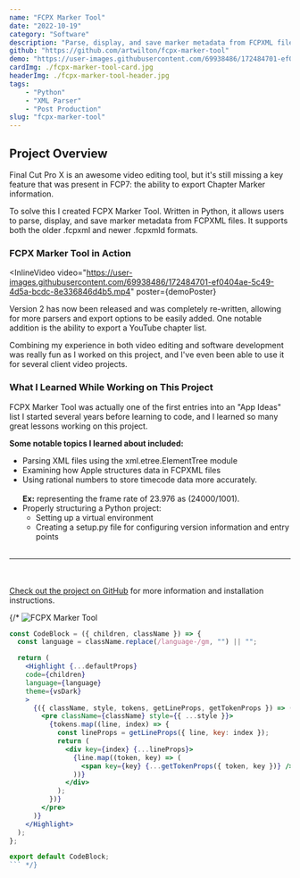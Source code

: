 ```yaml
---
name: "FCPX Marker Tool"
date: "2022-10-19"
category: "Software"
description: "Parse, display, and save marker metadata from FCPXML files."
github: "https://github.com/artwilton/fcpx-marker-tool"
demo: "https://user-images.githubusercontent.com/69938486/172484701-ef0404ae-5c49-4d5a-bcdc-8e336846d4b5.mp4"
cardImg: ./fcpx-marker-tool-card.jpg
headerImg: ./fcpx-marker-tool-header.jpg
tags:
    - "Python"
    - "XML Parser"
    - "Post Production"
slug: "fcpx-marker-tool"
---
```



## Project Overview

Final Cut Pro X is an awesome video editing tool, but it's still missing a key feature that was present in FCP7: the ability to export Chapter Marker information.

To solve this I created FCPX Marker Tool. Written in Python, it allows users to parse, display, and save marker metadata from FCPXML files. It supports both the older .fcpxml and newer .fcpxmld formats.

### FCPX Marker Tool in Action

<InlineVideo
  video="https://user-images.githubusercontent.com/69938486/172484701-ef0404ae-5c49-4d5a-bcdc-8e336846d4b5.mp4"
  poster={demoPoster}
>
</InlineVideo>

Version 2 has now been released and was completely re-written, allowing for more parsers and export options to be easily added. One notable addition is the ability to export a YouTube chapter list.

Combining my experience in both video editing and software development was really fun as I worked on this project, and I've even been able to use it for several client video projects.

### What I Learned While Working on This Project

FCPX Marker Tool was actually one of the first entries into an "App Ideas" list I started several years before learning to code, and I learned so many great lessons working on this project.

**Some notable topics I learned about included:**
- Parsing XML files using the xml.etree.ElementTree module
- Examining how Apple structures data in FCPXML files
- Using rational numbers to store timecode data more accurately.<br></br>**Ex:** representing the frame rate of 23.976 as (24000/1001).
- Properly structuring a Python project:
  - Setting up a virtual environment
  - Creating a setup.py file for configuring version information and entry points
<br></br>
---
<br></br>
[Check out the project on GitHub](https://github.com/artwilton/fcpx-marker-tool) for more information and installation instructions.

{/* ![FCPX Marker Tool](./fcpx-marker-tool-card.jpg "Test here")

```jsx
const CodeBlock = ({ children, className }) => {
  const language = className.replace(/language-/gm, "") || "";

  return (
    <Highlight {...defaultProps}
    code={children}
    language={language}
    theme={vsDark}
    >
      {({ className, style, tokens, getLineProps, getTokenProps }) => (
        <pre className={className} style={{ ...style }}>
          {tokens.map((line, index) => {
            const lineProps = getLineProps({ line, key: index });
            return (
              <div key={index} {...lineProps}>
                {line.map((token, key) => (
                  <span key={key} {...getTokenProps({ token, key })} />
                ))}
              </div>
            );
          })}
        </pre>
      )}
    </Highlight>
  );
};

export default CodeBlock;
``` */}